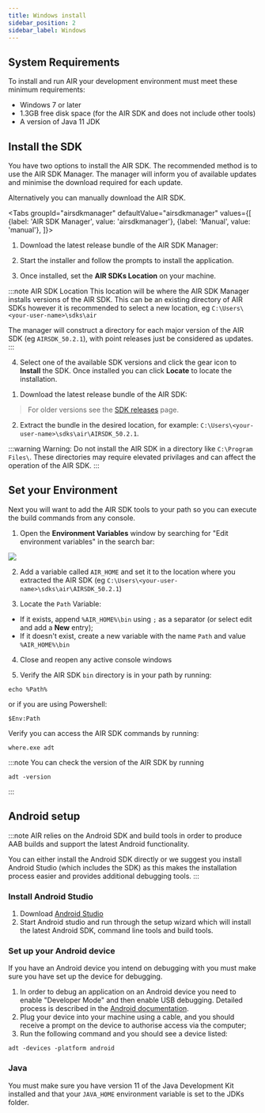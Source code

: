```yaml
---
title: Windows install
sidebar_position: 2
sidebar_label: Windows
---
```




## System Requirements

To install and run AIR your development environment must meet these minimum requirements:

- Windows 7 or later
- 1.3GB free disk space (for the AIR SDK and does not include other tools)
- A version of Java 11 JDK


## Install the SDK

You have two options to install the AIR SDK. The recommended method is to use the AIR SDK Manager. The manager will inform you of available updates and minimise the download required for each update.

Alternatively you can manually download the AIR SDK. 

<Tabs
  groupId="airsdkmanager"
  defaultValue="airsdkmanager"
  values={[
    {label: 'AIR SDK Manager', value: 'airsdkmanager'},
    {label: 'Manual', value: 'manual'},
  ]}>

<TabItem value="airsdkmanager" >


1. Download the latest release bundle of the AIR SDK Manager:

<AIRSDKManagerDownload platform="windows" />

2. Start the installer and follow the prompts to install the application.

3. Once installed, set the **AIR SDKs Location** on your machine. 

:::note AIR SDK Location
This location will be where the AIR SDK Manager installs versions of the AIR SDK. This can be an existing directory of AIR SDKs however it is recommended to select a new location, eg `C:\Users\<your-user-name>\sdks\air`

The manager will construct a directory for each major version of the AIR SDK (eg `AIRSDK_50.2.1`), with point releases just be considered as updates. 
:::

4. Select one of the available SDK versions and click the gear icon to **Install** the SDK. Once installed you can click **Locate** to locate the installation.


</TabItem>
<TabItem value="manual" >


1. Download the latest release bundle of the AIR SDK:

<AIRSDKDownload platform="windows" />

> For older versions see the [SDK releases](https://airsdk.harman.com/release_notes) page.

2. Extract the bundle in the desired location, for example: `C:\Users\<your-user-name>\sdks\air\AIRSDK_50.2.1`.

:::warning
Warning: Do not install the AIR SDK in a directory like `C:\Program Files\`. These directories may require elevated privilages and can affect the operation of the AIR SDK.
:::

</TabItem>
</Tabs>


## Set your Environment

Next you will want to add the AIR SDK tools to your path so you can execute the build commands from any console.

1. Open the **Environment Variables** window by searching for "Edit environment variables" in the search bar:

![](images/windows_install_env_1.png)

2. Add a variable called `AIR_HOME` and set it to the location where you extracted the AIR SDK (eg `C:\Users\<your-user-name>\sdks\air\AIRSDK_50.2.1`)

3. Locate the `Path` Variable:

- If it exists, append `%AIR_HOME%\bin` using `;` as a separator (or select edit and add a **New** entry);
- If it doesn't exist, create a new variable with the name `Path` and value `%AIR_HOME%\bin`

4. Close and reopen any active console windows

5. Verify the AIR SDK `bin` directory is in your path by running:

```shell
echo %Path%
```

or if you are using Powershell:

```shell
$Env:Path
```

Verify you can access the AIR SDK commands by running:

```shell
where.exe adt
```

:::note
You can check the version of the AIR SDK by running

```shell
adt -version
```

:::

## Android setup

:::note
AIR relies on the Android SDK and build tools in order to produce AAB builds and support the latest Android functionality.

You can either install the Android SDK directly or we suggest you install Android Studio (which includes the SDK) as this makes the installation process easier and provides additional debugging tools.
:::

### Install Android Studio

1. Download [Android Studio](https://developer.android.com/studio)
2. Start Android studio and run through the setup wizard which will install the latest Android SDK, command line tools and build tools.

### Set up your Android device

If you have an Android device you intend on debugging with you must make sure you have set up the device for debugging.

1. In order to debug an application on an Android device you need to enable "Developer Mode" and then enable USB debugging. Detailed process is described in the [Android documentation](https://developer.android.com/studio/debug/dev-options).
2. Plug your device into your machine using a cable, and you should receive a prompt on the device to authorise access via the computer;
3. Run the following command and you should see a device listed:

```shell
adt -devices -platform android
```

### Java

You must make sure you have version 11 of the Java Development Kit installed and that your `JAVA_HOME` environment variable is set to the JDKs folder.
